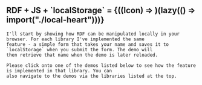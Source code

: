
<Content>
    <h2 className="subtitle is-3" className={styles.localTitle}>
        <span>RDF + JS + `localStorage` = </span>
        {((Icon) => <ClientSuspense fallback>
            <Icon style={{fill: "rgb(232, 30, 30)"}}/>
        </ClientSuspense>)(lazy(() => import("./local-heart")))}
    </h2>

    I'll start by showing how RDF can be manipulated locally in your browser. For each library I've implemented the same
    feature - a simple form that takes your name and saves it to `localStorage` when you submit the form. The demo will
    then retrieve that name when the demo is later reloaded.

    Please click onto one of the demos listed below to see how the feature is implemented in that library. You can
    also navigate to the demos via the libraries listed at the top.
</Content>